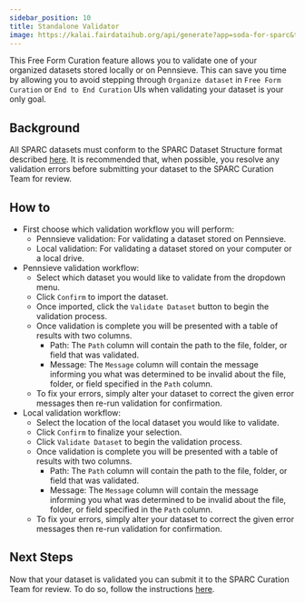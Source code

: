```yaml
---
sidebar_position: 10
title: Standalone Validator
image: https://kalai.fairdataihub.org/api/generate?app=soda-for-sparc&title=Step%207%20-%20Preview%20dataset&description=Prepare%20Dataset&org=fairdataihub
---
```


This Free Form Curation feature allows you to validate one of your organized datasets stored locally or on Pennsieve. This can save you time by allowing you to avoid stepping
through `Organize dataset` in `Free Form Curation` or `End to End Curation` UIs when validating your dataset is your only goal.

## Background

All SPARC datasets must conform to the SPARC Dataset Structure format described [here](https://docs.sparc.science/docs/overview-of-sparc-dataset-format).
It is recommended that, when possible, you resolve any validation errors before submitting your dataset to the SPARC Curation Team for review.

## How to

- First choose which validation workflow you will perform:
  - Pennsieve validation: For validating a dataset stored on Pennsieve.
  - Local validation: For validating a dataset stored on your computer or a local drive.
- Pennsieve validation workflow:
  - Select which dataset you would like to validate from the dropdown menu.
  - Click `Confirm` to import the dataset.
  - Once imported, click the `Validate Dataset` button to begin the validation process.
  - Once validation is complete you will be presented with a table of results with two columns.
    - Path: The `Path` column will contain the path to the file, folder, or field that was validated.
    - Message: The `Message` column will contain the message informing you what was determined to be invalid about the file, folder, or field specified in the `Path` column.
  - To fix your errors, simply alter your dataset to correct the given error messages then re-run validation for confirmation.
- Local validation workflow:
  - Select the location of the local dataset you would like to validate.
  - Click `Confirm` to finalize your selection.
  - Click `Validate Dataset` to begin the validation process.
  - Once validation is complete you will be presented with a table of results with two columns.
    - Path: The `Path` column will contain the path to the file, folder, or field that was validated.
    - Message: The `Message` column will contain the message informing you what was determined to be invalid about the file, folder, or field specified in the `Path` column.
  - To fix your errors, simply alter your dataset to correct the given error messages then re-run validation for confirmation.

## Next Steps

Now that your dataset is validated you can submit it to the SPARC Curation Team for review. To do so, follow the instructions [here](../disseminate-dataset/submit-for-pre-publishing-review).


<PageFeedback />
